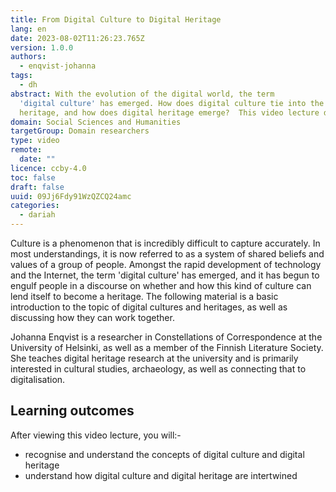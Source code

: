 ```yaml
---
title: From Digital Culture to Digital Heritage
lang: en
date: 2023-08-02T11:26:23.765Z
version: 1.0.0
authors:
  - enqvist-johanna
tags:
  - dh
abstract: With the evolution of the digital world, the term
  'digital culture' has emerged. How does digital culture tie into the idea of
  heritage, and how does digital heritage emerge?  This video lecture discusses the meaning of 'culture' in a historical and digital context, offering an introduction to 'digital culture' and how this is intertwined with digital heritage.
domain: Social Sciences and Humanities
targetGroup: Domain researchers
type: video
remote:
  date: ""
licence: ccby-4.0
toc: false
draft: false
uuid: 09Jj6Fdy91WzQZCQ24amc
categories:
  - dariah
---
```


Culture is a phenomenon that is incredibly difficult to capture accurately. In most understandings, it is now referred to as a system of shared beliefs and values of a group of people. Amongst the rapid development of technology and the Internet, the term 'digital culture' has emerged, and it has begun to engulf people in a discourse on whether and how this kind of culture can lend itself to become a heritage. The following material is a basic introduction to the topic of digital cultures and heritages, as well as discussing how they can work together.

Johanna Enqvist is a researcher in Constellations of Correspondence at the University of Helsinki, as well as a member of the Finnish Literature Society. She teaches digital heritage research at the university and is primarily interested in cultural studies, archaeology, as well as connecting that to digitalisation.

## Learning outcomes

After viewing this video lecture, you will:-

* recognise and understand the concepts of digital culture and digital heritage
* understand how digital culture and digital heritage are intertwined

<VideoCard provider="uni-helsinki" id="f97fcb1d-26bd-46b1-87b8-02b4ca171cbb" title="From Digital Culture to Digital Heritage" subtitle="Click here to view" image="images/from_digital_culture_feature_image.png" />
